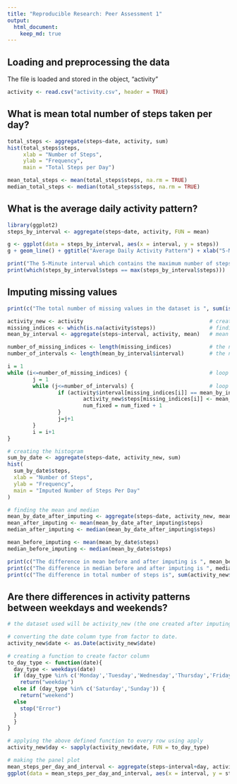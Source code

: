 ```yaml
---
title: "Reproducible Research: Peer Assessment 1"
output: 
  html_document:
    keep_md: true
---
```



## Loading and preprocessing the data

The file is loaded and stored in the object, "activity"

```r
activity <- read.csv("activity.csv", header = TRUE)
```


## What is mean total number of steps taken per day?

```r
total_steps <- aggregate(steps~date, activity, sum)
hist(total_steps$steps,
     xlab = "Number of Steps",
     ylab = "Frequency",
     main = "Total Steps per Day")

mean_total_steps <- mean(total_steps$steps, na.rm = TRUE)
median_total_steps <- median(total_steps$steps, na.rm = TRUE)
```


## What is the average daily activity pattern?

```r
library(ggplot2)
steps_by_interval <- aggregate(steps~date, activity, FUN = mean)

g <- ggplot(data = steps_by_interval, aes(x = interval, y = steps))
g + geom_line() + ggtitle("Average Daily Activity Pattern") + xlab("5-Minute Interval") + ylab("Mean Steps")

print("The 5-Minute interval which contains the maximum number of steps on average is ")
print(which(steps_by_interval$steps == max(steps_by_interval$steps)))      
```

## Imputing missing values

```r
print(c("The total number of missing values in the dataset is ", sum(is.na(activity$steps))))

activity_new <- activity                                        # creating a new dataframe
missing_indices <- which(is.na(activity$steps))                 # finding the indices that has missing values
mean_by_interval <- aggregate(steps~interval, activity, mean)   # mean of intervals

number_of_missing_indices <- length(missing_indices)            # the number of the missing indices
number_of_intervals <- length(mean_by_interval$interval)        # the number of unique intervals

i = 1
while (i<=number_of_missing_indices) {                          # loop to parse through all the missing indices
        j = 1
        while (j<=number_of_intervals) {                        # loop to find the right interval
                if (activity$interval[missing_indices[i]] == mean_by_interval$interval[j]) {
                        activity_new$steps[missing_indices[i]] <- mean_by_interval$steps[j]
                        num_fixed = num_fixed + 1
                }
                j=j+1
        }
        i = i+1
}

# creating the histogram 
sum_by_date <- aggregate(steps~date, activity_new, sum)
hist(
  sum_by_date$steps,
  xlab = "Number of Steps",
  ylab = "Frequency",
  main = "Imputed Number of Steps Per Day"
)

# finding the mean and median
mean_by_date_after_imputing <- aggregate(steps~date, activity_new, mean)
mean_after_imputing <- mean(mean_by_date_after_imputing$steps)
median_after_imputing <- median(mean_by_date_after_imputing$steps)

mean_before_imputing <- mean(mean_by_date$steps)
median_before_imputing <- median(mean_by_date$steps)

print(c("The difference in mean before and after imputing is ", mean_before_imputing - mean_after_imputing))
print(c("The difference in median before and after imputing is ", median_before_imputing - median_after_imputing))
print(c("The difference in total number of steps is", sum(activity_new$steps)-sum(activity$steps, na.rm = TRUE)))
```


## Are there differences in activity patterns between weekdays and weekends?

```r
# the dataset used will be activity_new (the one created after imputing the missing values)

# converting the date column type from factor to date. 
activity_new$date <- as.Date(activity_new$date)

# creating a function to create factor column
to_day_type <- function(date){
  day_type <- weekdays(date)
  if (day_type %in% c('Monday','Tuesday','Wednesday','Thursday','Friday')) {
    return("weekday")
  else if (day_type %in% c('Saturday','Sunday')) {
    return("weekend")
  else
    stop("Error")
  }
  }
}

# applying the above defined function to every row using apply
activity_new$day <- sapply(activity_new$date, FUN = to_day_type)

# making the panel plot
mean_steps_per_day_and_interval <- aggregate(steps~interval+day, activity_new, mean)
ggplot(data = mean_steps_per_day_and_interval, aes(x = interval, y = steps)) + geom_line() + facet_grid(day ~ .) + xlab("5 minute intervals") + ylab("Average number of steps")

```
